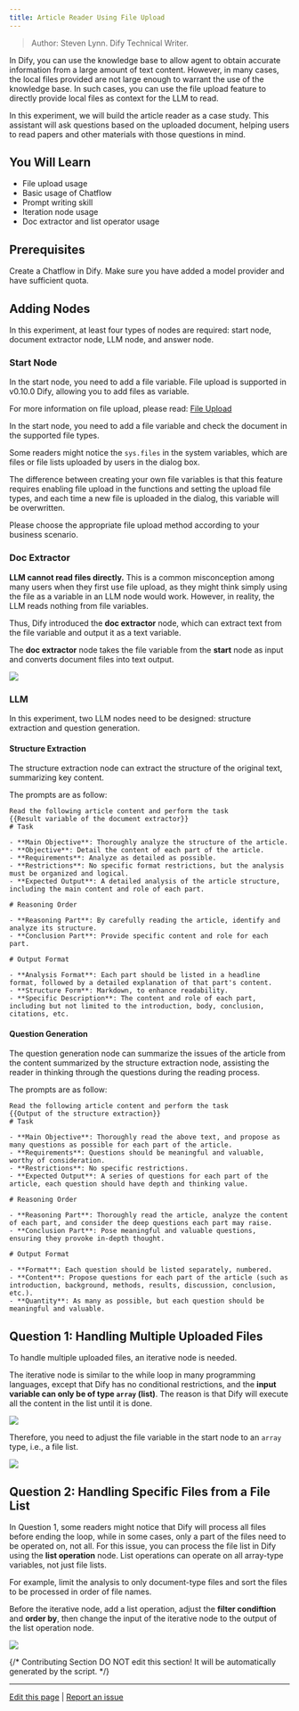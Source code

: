 ```yaml
---
title: Article Reader Using File Upload
---
```



> Author: Steven Lynn. Dify Technical Writer.

In Dify, you can use the knowledge base to allow agent to obtain accurate information from a large amount of text content. However, in many cases, the local files provided are not large enough to warrant the use of the knowledge base. In such cases, you can use the file upload feature to directly provide local files as context for the LLM to read.

In this experiment, we will build the article reader as a case study. This assistant will ask questions based on the uploaded document, helping users to read papers and other materials with those questions in mind.

## You Will Learn

* File upload usage
* Basic usage of Chatflow
* Prompt writing skill
* Iteration node usage
* Doc extractor and list operator usage

## **Prerequisites**

Create a Chatflow in Dify. Make sure you have added a model provider and have sufficient quota.


## **Adding Nodes**

In this experiment, at least four types of nodes are required: start node, document extractor node, LLM node, and answer node.

### **Start Node**

In the start node, you need to add a file variable. File upload is supported in v0.10.0 Dify, allowing you to add files as variable.

For more information on file upload, please read: [File Upload](/en/guides/workflow/file-upload)

In the start node, you need to add a file variable and check the document in the supported file types.



Some readers might notice the `sys.files` in the system variables, which are files or file lists uploaded by users in the dialog box.

The difference between creating your own file variables is that this feature requires enabling file upload in the functions and setting the upload file types, and each time a new file is uploaded in the dialog, this variable will be overwritten.



Please choose the appropriate file upload method according to your business scenario.

### **Doc Extractor**

**LLM cannot read files directly.** This is a common misconception among many users when they first use file upload, as they might think simply using the file as a variable in an LLM node would work. However, in reality, the LLM reads nothing from file variables.

Thus, Dify introduced the **doc extractor** node, which can extract text from the file variable and output it as a text variable.

The **doc extractor** node takes the file variable from the **start** node as input and converts document files into text output.

![](https://assets-docs.dify.ai/dify-enterprise-mintlify/en/workshop/intermediate/bc4b1492bd10ef782457ec6a709997f9.png)

### **LLM**

In this experiment, two LLM nodes need to be designed: structure extraction and question generation.

#### **Structure Extraction**

The structure extraction node can extract the structure of the original text, summarizing key content.

The prompts are as follow:

```
Read the following article content and perform the task
{{Result variable of the document extractor}}
# Task

- **Main Objective**: Thoroughly analyze the structure of the article.
- **Objective**: Detail the content of each part of the article.
- **Requirements**: Analyze as detailed as possible.
- **Restrictions**: No specific format restrictions, but the analysis must be organized and logical.
- **Expected Output**: A detailed analysis of the article structure, including the main content and role of each part.

# Reasoning Order

- **Reasoning Part**: By carefully reading the article, identify and analyze its structure.
- **Conclusion Part**: Provide specific content and role for each part.

# Output Format

- **Analysis Format**: Each part should be listed in a headline format, followed by a detailed explanation of that part's content.
- **Structure Form**: Markdown, to enhance readability.
- **Specific Description**: The content and role of each part, including but not limited to the introduction, body, conclusion, citations, etc.
```

#### **Question Generation**

The question generation node can summarize the issues of the article from the content summarized by the structure extraction node, assisting the reader in thinking through the questions during the reading process.

The prompts are as follow:

```
Read the following article content and perform the task
{{Output of the structure extraction}}
# Task

- **Main Objective**: Thoroughly read the above text, and propose as many questions as possible for each part of the article.
- **Requirements**: Questions should be meaningful and valuable, worthy of consideration.
- **Restrictions**: No specific restrictions.
- **Expected Output**: A series of questions for each part of the article, each question should have depth and thinking value.

# Reasoning Order

- **Reasoning Part**: Thoroughly read the article, analyze the content of each part, and consider the deep questions each part may raise.
- **Conclusion Part**: Pose meaningful and valuable questions, ensuring they provoke in-depth thought.

# Output Format

- **Format**: Each question should be listed separately, numbered.
- **Content**: Propose questions for each part of the article (such as introduction, background, methods, results, discussion, conclusion, etc.).
- **Quantity**: As many as possible, but each question should be meaningful and valuable.
```

## **Question 1: Handling Multiple Uploaded Files**

To handle multiple uploaded files, an iterative node is needed.

The iterative node is similar to the while loop in many programming languages, except that Dify has no conditional restrictions, and the **input variable can only be of type `array` (list)**. The reason is that Dify will execute all the content in the list until it is done.

![](https://assets-docs.dify.ai/dify-enterprise-mintlify/en/workshop/intermediate/cc9cbf8b718b8abbf84cd8649a08c1a3.png)

Therefore, you need to adjust the file variable in the start node to an `array` type, i.e., a file list.

![](https://assets-docs.dify.ai/dify-enterprise-mintlify/en/workshop/intermediate/8eff802e3e1e3da466c5dc9ac56c50f2.png)

## **Question 2: Handling Specific Files from a File List**

In Question 1, some readers might notice that Dify will process all files before ending the loop, while in some cases, only a part of the files need to be operated on, not all. For this issue, you can process the file list in Dify using the **list operation** node. List operations can operate on all array-type variables, not just file lists.

For example, limit the analysis to only document-type files and sort the files to be processed in order of file names.

Before the iterative node, add a list operation, adjust the **filter condiftion** and **order by**, then change the input of the iterative node to the output of the list operation node.

![](https://assets-docs.dify.ai/dify-enterprise-mintlify/en/workshop/intermediate/287690e1fef87af270c0d5020d25d6cf.png)

{/*
Contributing Section
DO NOT edit this section!
It will be automatically generated by the script.
*/}

---

[Edit this page](https://github.com/langgenius/dify-docs/edit/main/en/workshop/intermediate/article-reader.mdx) | [Report an issue](https://github.com/langgenius/dify-docs/issues/new?template=docs.yml)

